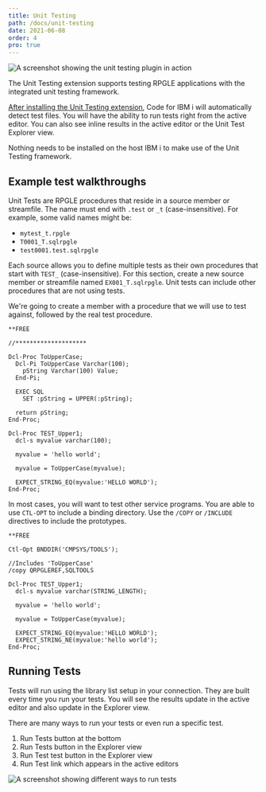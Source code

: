 ```yaml
---
title: Unit Testing
path: /docs/unit-testing
date: 2021-06-08
order: 4
pro: true
---
```


![A screenshot showing the unit testing plugin in action](./unit-testing-1.png)

The Unit Testing extension supports testing RPGLE applications with the integrated unit testing framework.

[After installing the Unit Testing extension](https://code.ileditor.dev/download), Code for IBM i will automatically detect test files. You will have the ability to run tests right from the active editor. You can also see inline results in the active editor or the Unit Test Explorer view.

Nothing needs to be installed on the host IBM i to make use of the Unit Testing framework.

## Example test walkthroughs

Unit Tests are RPGLE procedures that reside in a source member or streamfile. The name must end with `.test` or `_t` (case-insensitive). For example, some valid names might be:

* `mytest_t.rpgle`
* `T0001_T.sqlrpgle`
* `test0001.test.sqlrpgle`

Each source allows you to define multiple tests as their own procedures that start with `TEST_` (case-insensitive). For this section, create a new source member or streamfile named `EX001_T.sqlrpgle`. Unit tests can include other procedures that are not using tests.

We're going to create a member with a procedure that we will use to test against, followed by the real test procedure.

```rpgle
**FREE

//********************

Dcl-Proc ToUpperCase;
  Dcl-Pi ToUpperCase Varchar(100);
    pString Varchar(100) Value;
  End-Pi;

  EXEC SQL
    SET :pString = UPPER(:pString);

  return pString;
End-Proc;

Dcl-Proc TEST_Upper1;
  dcl-s myvalue varchar(100);

  myvalue = 'hello world';

  myvalue = ToUpperCase(myvalue);

  EXPECT_STRING_EQ(myvalue:'HELLO WORLD');
End-Proc;
```

In most cases, you will want to test other service programs. You are able to use `CTL-OPT` to include a binding directory. Use the `/COPY` or `/INCLUDE` directives to include the prototypes.

```rpgle
**FREE

Ctl-Opt BNDDIR('CMPSYS/TOOLS');

//Includes 'ToUpperCase'
/copy QRPGLEREF,SQLTOOLS

Dcl-Proc TEST_Upper1;
  dcl-s myvalue varchar(STRING_LENGTH);

  myvalue = 'hello world';

  myvalue = ToUpperCase(myvalue);

  EXPECT_STRING_EQ(myvalue:'HELLO WORLD');
  EXPECT_STRING_NE(myvalue:'hello world');
End-Proc;
```

## Running Tests

Tests will run using the library list setup in your connection. They are built every time you run your tests. You will see the results update in the active editor and also update in the Explorer view.

There are many ways to run your tests or even run a specific test.

1. Run Tests button at the bottom
2. Run Tests button in the Explorer view
3. Run Test test button in the Explorer view
4. Run Test link which appears in the active editors

![A screenshot showing different ways to run tests](./unit-testing-2.png)
